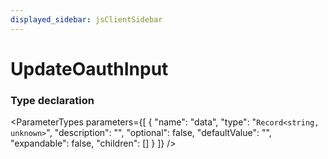 ```yaml
---
displayed_sidebar: jsClientSidebar
---
```



# UpdateOauthInput

### Type declaration

<ParameterTypes parameters={[
  {
    "name": "data",
    "type": "`Record<string, unknown>`",
    "description": "",
    "optional": false,
    "defaultValue": "",
    "expandable": false,
    "children": []
  }
]} />
